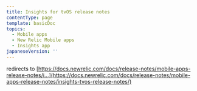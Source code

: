 ```yaml
---
title: Insights for tvOS release notes
contentType: page
template: basicDoc
topics:
  - Mobile apps
  - New Relic Mobile apps
  - Insights app
japaneseVersion: ''
---
```


redirects to [https://docs.newrelic.com/docs/release-notes/mobile-apps-release-notes/i...](https://docs.newrelic.com/docs/release-notes/mobile-apps-release-notes/insights-tvos-release-notes/)
